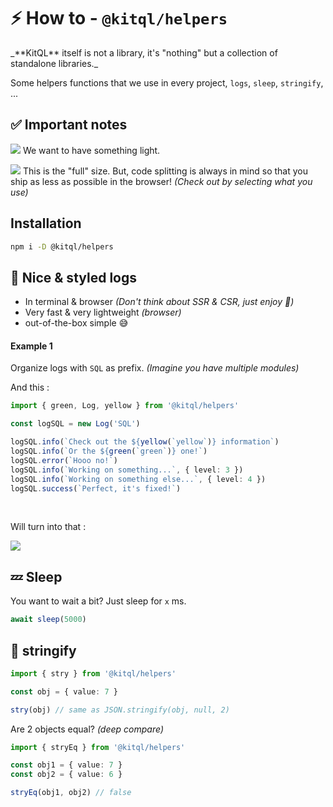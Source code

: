 
# ⚡ How to - `@kitql/helpers`

<Callout type="info" emoji="💡">
  _**KitQL** itself is not a library, it's "nothing" but a collection of standalone libraries._
</Callout>

Some helpers functions that we use in every project, `logs`, `sleep`, `stringify`, ...

## ✅ Important notes

![](https://img.shields.io/badge/0-Dependencies-FF3E00.svg?style=flat&logo=stackblitz&logoColor=FF3E00)
We want to have something light.

[![](https://img.shields.io/badge/4.7%20gzip-pkg%20size.dev-FF3E00.svg?style=flat&logo=stackblitz&logoColor=FF3E00)](https://pkg-size.dev/@kitql%2Fhelpers)
This is the "full" size. But, code splitting is always in mind so that you ship as less as possible
in the browser! _(Check out by selecting what you use)_

## Installation

```sh npm2yarn
npm i -D @kitql/helpers
```

## 🎨 Nice & styled logs

- In terminal & browser _(Don't think about SSR & CSR, just enjoy 🌈)_
- Very fast & very lightweight _(browser)_
- out-of-the-box simple 😅

#### Example 1

Organize logs with `SQL` as prefix. _(Imagine you have multiple modules)_

And this :

```ts
import { green, Log, yellow } from '@kitql/helpers'

const logSQL = new Log('SQL')

logSQL.info(`Check out the ${yellow(`yellow`)} information`)
logSQL.info(`Or the ${green(`green`)} one!`)
logSQL.error(`Hooo no!`)
logSQL.info(`Working on something...`, { level: 3 })
logSQL.info(`Working on something else...`, { level: 4 })
logSQL.success(`Perfect, it's fixed!`)
```

<br />

Will turn into that :

<img src="/assets/20231213 - Logs.png" />

## 💤 Sleep

You want to wait a bit? Just sleep for `x` ms.

```ts
await sleep(5000)
```

## 👋 stringify

```ts
import { stry } from '@kitql/helpers'

const obj = { value: 7 }

stry(obj) // same as JSON.stringify(obj, null, 2)
```

Are 2 objects equal? _(deep compare)_

```ts
import { stryEq } from '@kitql/helpers'

const obj1 = { value: 7 }
const obj2 = { value: 6 }

stryEq(obj1, obj2) // false
```
